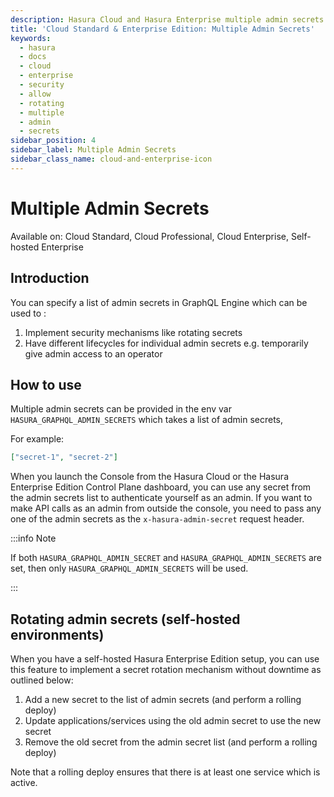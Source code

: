 ```yaml
---
description: Hasura Cloud and Hasura Enterprise multiple admin secrets
title: 'Cloud Standard & Enterprise Edition: Multiple Admin Secrets'
keywords:
  - hasura
  - docs
  - cloud
  - enterprise
  - security
  - allow
  - rotating
  - multiple
  - admin
  - secrets
sidebar_position: 4
sidebar_label: Multiple Admin Secrets
sidebar_class_name: cloud-and-enterprise-icon
---
```



# Multiple Admin Secrets

<div className="badge badge--primary heading-badge">
  Available on: Cloud Standard, Cloud Professional, Cloud Enterprise, Self-hosted Enterprise
</div>

## Introduction

You can specify a list of admin secrets in GraphQL Engine which can be used to :

1. Implement security mechanisms like rotating secrets
2. Have different lifecycles for individual admin secrets e.g. temporarily give admin access to an operator

## How to use

Multiple admin secrets can be provided in the env var `HASURA_GRAPHQL_ADMIN_SECRETS` which takes a list of admin
secrets,

For example:

```json
["secret-1", "secret-2"]
```

When you launch the Console from the Hasura Cloud or the Hasura Enterprise Edition Control Plane dashboard, you can use
any secret from the admin secrets list to authenticate yourself as an admin. If you want to make API calls as an admin
from outside the console, you need to pass any one of the admin secrets as the `x-hasura-admin-secret` request header.

:::info Note

If both `HASURA_GRAPHQL_ADMIN_SECRET` and `HASURA_GRAPHQL_ADMIN_SECRETS` are set, then only
`HASURA_GRAPHQL_ADMIN_SECRETS` will be used.

:::

## Rotating admin secrets (self-hosted environments)

When you have a self-hosted Hasura Enterprise Edition setup, you can use this feature to implement a secret rotation
mechanism without downtime as outlined below:

1.  Add a new secret to the list of admin secrets (and perform a rolling deploy)
2.  Update applications/services using the old admin secret to use the new secret
3.  Remove the old secret from the admin secret list (and perform a rolling deploy)

Note that a rolling deploy ensures that there is at least one service which is active.
